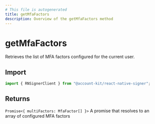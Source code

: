 ```yaml
---
# This file is autogenerated
title: getMfaFactors
description: Overview of the getMfaFactors method
---
```


# getMfaFactors

Retrieves the list of MFA factors configured for the current user.

## Import

```ts
import { RNSignerClient } from "@account-kit/react-native-signer";
```

## Returns

`Promise<{ multiFactors: MfaFactor[] }>`
A promise that resolves to an array of configured MFA factors
